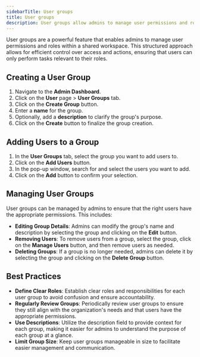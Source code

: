 ```yaml
---
sidebarTitle: User groups
title: User groups
description: User groups allow admins to manage user permissions and roles in a shared workspace, providing a structured way to control access and actions within the workspace.
---
```


User groups are a powerful feature that enables admins to manage user permissions and roles within a shared workspace. This structured approach allows for efficient control over access and actions, ensuring that users can only perform tasks relevant to their roles.

## Creating a User Group

1. Navigate to the **Admin Dashboard**.
2. Click on the **User** page > **User Groups** tab.
3. Click on the **Create Group** button.
4. Enter a **name** for the group.
5. Optionally, add a **description** to clarify the group's purpose.
6. Click on the **Create** button to finalize the group creation.

## Adding Users to a Group

1. In the **User Groups** tab, select the group you want to add users to.
2. Click on the **Add Users** button.
3. In the pop-up window, search for and select the users you want to add.
4. Click on the **Add** button to confirm your selection.

## Managing User Groups

User groups can be managed by admins to ensure that the right users have the appropriate permissions. This includes:

- **Editing Group Details**: Admins can modify the group's name and description by selecting the group and clicking on the **Edit** button.
- **Removing Users**: To remove users from a group, select the group, click on the **Manage Users** button, and then remove users as needed.
- **Deleting Groups**: If a group is no longer needed, admins can delete it by selecting the group and clicking on the **Delete Group** button.

## Best Practices

- **Define Clear Roles**: Establish clear roles and responsibilities for each user group to avoid confusion and ensure accountability.
- **Regularly Review Groups**: Periodically review user groups to ensure they still align with the organization's needs and that users have the appropriate permissions.
- **Use Descriptions**: Utilize the description field to provide context for each group, making it easier for admins to understand the purpose of each group at a glance.
- **Limit Group Size**: Keep user groups manageable in size to facilitate easier management and communication.
